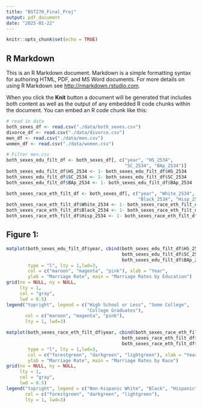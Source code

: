 ```yaml
---
title: "BST270_Final_Proj"
output: pdf_document
date: "2025-01-22"
---
```


```r
knitr::opts_chunk$set(echo = TRUE)
```

## R Markdown

This is an R Markdown document. Markdown is a simple formatting syntax for authoring HTML, PDF, and MS Word documents. For more details on using R Markdown see <http://rmarkdown.rstudio.com>.

When you click the **Knit** button a document will be generated that includes both content as well as the output of any embedded R code chunks within the document. You can embed an R code chunk like this:

```r
# read in data
both_sexes_df <- read.csv("./data/both_sexes.csv")
divorce_df <- read.csv("./data/divorce.csv")
men_df <- read.csv("./data/men.csv")
women_df <- read.csv("./data/women.csv")
```

```r
# Filter men.csv
both_sexes_edu_filt_df <- both_sexes_df[, c("year", "HS_2534", 
                                            "SC_2534", "BAp_2534")]
both_sexes_edu_filt_df$HS_2534 <- 1- both_sexes_edu_filt_df$HS_2534 
both_sexes_edu_filt_df$SC_2534 <- 1- both_sexes_edu_filt_df$SC_2534 
both_sexes_edu_filt_df$BAp_2534 <- 1- both_sexes_edu_filt_df$BAp_2534 

both_sexes_race_eth_filt_df <- both_sexes_df[, c("year", "White_2534", 
                                                 "Black_2534", "Hisp_2534")]
both_sexes_race_eth_filt_df$White_2534 <- 1- both_sexes_race_eth_filt_df$White_2534 
both_sexes_race_eth_filt_df$Black_2534 <- 1- both_sexes_race_eth_filt_df$Black_2534 
both_sexes_race_eth_filt_df$Hisp_2534 <- 1- both_sexes_race_eth_filt_df$Hisp_2534 
```

## Figure 1:

```r

matplot(both_sexes_edu_filt_df$year, cbind(both_sexes_edu_filt_df$HS_2534, 
                                           both_sexes_edu_filt_df$SC_2534, 
                                           both_sexes_edu_filt_df$BAp_2534), 
        type = "l", lty = 1,lwd=3, 
        col = c("maroon", "magenta", "pink"), xlab = "Year", 
        ylab = "Marriage Rate", main = "Marriage Rates by Education")
grid(nx = NULL, ny = NULL,
     lty = 1,
     col = "gray", 
     lwd = 0.5)
legend("topright", legend = c("High School or Less", "Some College", 
                              "College Graduates"), 
       col = c("maroon", "magenta", "pink"), 
       lty = 1, lwd=3)
```
```r
matplot(both_sexes_race_eth_filt_df$year, cbind(both_sexes_race_eth_filt_df$White_2534,
                                           both_sexes_race_eth_filt_df$Black_2534, 
                                           both_sexes_race_eth_filt_df$Hisp_2534), 
        type = "l", lty = 1,lwd=3, 
        col = c("forestgreen", "darkgreen", "lightgreen"), xlab = "Year", 
        ylab = "Marriage Rate", main = "Marriage Rates by Race")
grid(nx = NULL, ny = NULL,
     lty = 1, 
     col = "gray", 
     lwd = 0.5) 
legend("topright", legend = c("Non-hispanic White", "Black", "Hispanic"), 
       col = c("forestgreen", "darkgreen", "lightgreen"), 
       lty = 1, lwd=3)
```

